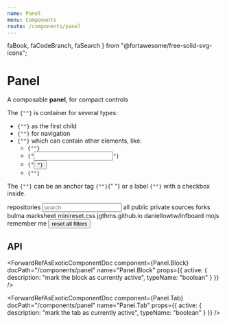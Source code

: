 ```yaml
---
name: Panel
menu: Components
route: /components/panel
---
```


  faBook,
  faCodeBranch,
  faSearch
} from "@fortawesome/free-solid-svg-icons";


# Panel

A composable **panel**, for compact controls

<Content>
  <p>
    The <code>{"<Panel>"}</code> is container for several types:
  </p>
  <ul>
    <li>
      <code>{"<Panel.Heading>"}</code> as the first child
    </li>
    <li>
      <code>{"<Panel.Tab.Group>"}</code> for navigation
    </li>
    <li>
      <code>{"<Panel.Block>"}</code> which can contain other elements, like:
      <ul>
        <li>
          <code>{"<Control>"}</code>
        </li>
        <li>
          <code>{"<Input>"}</code>
        </li>
        <li>
          <code>{"<Button>"}</code>
        </li>
        <li>
          <code>{"<Panel.Icon>"}</code>
        </li>
      </ul>
    </li>
  </ul>
  <p>
    The <code>{"<Panel.Block>"}</code> can be an anchor tag <code>{"<a>"}</code>{" "}
    or a label <code>{"<label>"}</code> with a checkbox inside.
  </p>
</Content>

<Playground>
  <Panel>
    <Panel.Heading>repositories</Panel.Heading>
    <Panel.Block>
      <Control iconLeft>
        <Input size="small" type="text" placeholder="search" />
        <Icon size="small" align="left">
          <FontAwesomeIcon icon={faSearch} />
        </Icon>
      </Control>
    </Panel.Block>
    <Panel.Tab.Group>
      <Panel.Tab active>all</Panel.Tab>
      <Panel.Tab>public</Panel.Tab>
      <Panel.Tab>private</Panel.Tab>
      <Panel.Tab>sources</Panel.Tab>
      <Panel.Tab>forks</Panel.Tab>
    </Panel.Tab.Group>
    <Panel.Block as="a" active>
      <Panel.Icon>
        <FontAwesomeIcon icon={faBook} />
      </Panel.Icon>
      bulma
    </Panel.Block>
    <Panel.Block>
      <Panel.Icon>
        <FontAwesomeIcon icon={faBook} />
      </Panel.Icon>
      marksheet
    </Panel.Block>
    <Panel.Block>
      <Panel.Icon>
        <FontAwesomeIcon icon={faBook} />
      </Panel.Icon>
      minireset.css
    </Panel.Block>
    <Panel.Block>
      <Panel.Icon>
        <FontAwesomeIcon icon={faBook} />
      </Panel.Icon>
      jgthms.github.io
    </Panel.Block>
    <Panel.Block>
      <Panel.Icon>
        <FontAwesomeIcon icon={faCodeBranch} />
      </Panel.Icon>
      daniellowtw/infboard
    </Panel.Block>
    <Panel.Block>
      <Panel.Icon>
        <FontAwesomeIcon icon={faCodeBranch} />
      </Panel.Icon>
      mojs
    </Panel.Block>
    <Panel.Block as="label">
      <Checkbox />
      remember me
    </Panel.Block>
    <Panel.Block>
      <Button fullwidth color="link" outlined>
        reset all filters
      </Button>
    </Panel.Block>
  </Panel>
</Playground>

## API

<ForwardRefAsExoticComponentDoc
  component={Panel}
  docPath="/components/panel"
  name="Panel"
/>

<ForwardRefAsExoticComponentDoc
  component={Panel.Block}
  docPath="/components/panel"
  name="Panel.Block"
  props={{
    active: {
      description: "mark the block as currently active",
      typeName: "boolean"
    }
  }}
/>

<ForwardRefAsExoticComponentDoc
  component={Panel.Heading}
  docPath="/components/panel"
  name="Panel.Heading"
/>

<ForwardRefAsExoticComponentDoc
  component={Panel.Icon}
  docPath="/components/panel"
  name="Panel.Icon"
/>

<ForwardRefAsExoticComponentDoc
  component={Panel.Tab}
  docPath="/components/panel"
  name="Panel.Tab"
  props={{
    active: {
      description: "mark the tab as currently active",
      typeName: "boolean"
    }
  }}
/>

<ForwardRefAsExoticComponentDoc
  component={Panel.Tab.Group}
  docPath="/components/panel"
  name="Panel.Tab.Group"
/>
